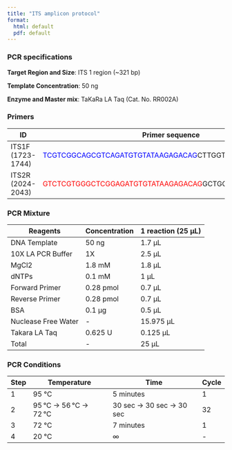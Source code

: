 ```yaml
---
title: "ITS amplicon protocol"
format:
  html: default
  pdf: default
---
```


### PCR specifications

**Target Region and Size**: ITS 1 region (\~321 bp)

**Template Concentration**: 50 ng

**Enzyme and Master mix**: TaKaRa LA Taq (Cat. No. RR002A)

### **Primers**

| ID | Primer sequence | Length |
|------------------------|------------------------|------------------------|
| ITS1F (1723-1744) | <font color="blue">TCGTCGGCAGCGTCAGATGTGTATAAGAGACAG</font>CTTGGTCATTTAGAGGAAGTAA | 55 |
| ITS2R (2024-2043) | <font color="red">GTCTCGTGGGCTCGGAGATGTGTATAAGAGACAG</font>GCTGCGTTCTTCATCGATGC | 54 |

### **PCR Mixture**

| Reagents            | Concentration | 1 reaction (25 μL) |
|---------------------|---------------|--------------------|
| DNA Template        | 50 ng         | 1.7 μL             |
| 10X LA PCR Buffer   | 1X            | 2.5 μL             |
| MgCl2               | 1.8 mM        | 1.8 μL             |
| dNTPs               | 0.1 mM        | 1 μL               |
| Forward Primer      | 0.28 pmol     | 0.7 μL             |
| Reverse Primer      | 0.28 pmol     | 0.7 μL             |
| BSA                 | 0.1 μg        | 0.5 μL             |
| Nuclease Free Water | \-            | 15.975 μL          |
| Takara LA Taq       | 0.625 U       | 0.125 μL           |
| Total               | \-            | 25 μL              |

### **PCR Conditions**

| Step | Temperature           | Time                     | Cycle |
|------|-----------------------|--------------------------|-------|
| 1    | 95 °C                 | 5 minutes                | 1     |
| 2    | 95 °C → 56 °C → 72 °C | 30 sec → 30 sec → 30 sec | 32    |
| 3    | 72 °C                 | 7 minutes                | 1     |
| 4    | 20 °C                 | ∞                        | \-    |
